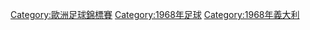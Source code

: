 {{Portal|足球|欧洲}}
{{Commons category|UEFA Euro 1968}}

[[Category:歐洲足球錦標賽|Category:歐洲足球錦標賽]]
[[Category:1968年足球|Category:1968年足球]]
[[Category:1968年義大利|Category:1968年義大利]]